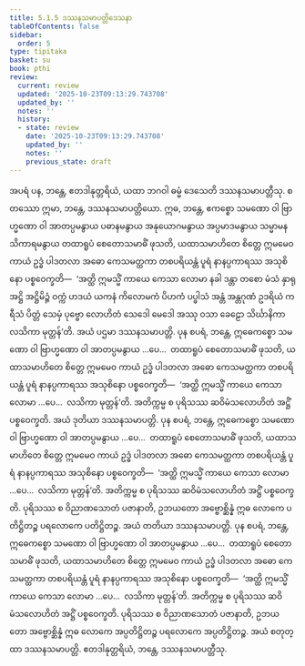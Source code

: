 ```yaml
---
title: 5.1.5 ဒဿနသမာပတ္တိဒေသနာ
tableOfContents: false
sidebar:
  order: 5
type: tipitaka
basket: su
book: pthi
review:
  current: review
  updated: '2025-10-23T09:13:29.743708'
  updated_by: ''
  notes: ''
  history:
  - state: review
    date: '2025-10-23T09:13:29.743708'
    updated_by: ''
    notes: ''
    previous_state: draft
---
```



<ReviewStatus review={frontmatter.review} showDetails={true} />

<HypothesisAnnotation frontmatter={frontmatter} />

<DynamicBreadcrumb />

<Division number="149" book="pthi" e="ch" v="8" p="86">

<Paragraph number="306" book="pthi">
အပရံ ပန, ဘန္တေ, ဧတဒါနုတ္တရိယံ, ယထာ ဘဂဝါ ဓမ္မံ ဒေသေတိ ဒဿနသမာပတ္တီသု. စတဿော ဣမာ, ဘန္တေ, ဒဿနသမာပတ္တိယော. ဣဓ, ဘန္တေ, ဧကစ္စော သမဏော ဝါ ဗြာဟ္မဏော ဝါ အာတပ္ပမနွာယ ပဓာနမနွာယ အနုယောဂမနွာယ အပ္ပမာဒမနွာယ သမ္မာမနသိကာရမနွာယ တထာရူပံ စေတောသမာဓိံ ဖုသတိ, ယထာသမာဟိတေ စိတ္တေ ဣမမေဝ ကာယံ ဥဒ္ဓံ ပါဒတလာ အဓော ကေသမတ္ထကာ တစပရိယန္တံ ပူရံ နာနပ္ပကာရဿ အသုစိနော ပစ္စဝေက္ခတိ—  ‘အတ္ထိ ဣမသ္မိံ ကာယေ ကေသာ လောမာ နခါ ဒန္တာ တစော မံသံ နှာရု အဋ္ဌိ အဋ္ဌိမိဉ္ဇံ ဝက္ကံ ဟဒယံ ယကနံ ကိလောမကံ ပိဟကံ ပပ္ဖါသံ အန္တံ အန္တဂုဏံ ဥဒရိယံ ကရီသံ ပိတ္တံ သေမှံ ပုဗ္ဗော လောဟိတံ သေဒေါ မေဒေါ အဿု ဝသာ ခေဠော သိင်္ဃာနိကာ လသိကာ မုတ္တန်’တိ. အယံ ပဌမာ ဒဿနသမာပတ္တိ.
</Paragraph>

<Paragraph number="307" book="pthi">
ပုန စပရံ, ဘန္တေ, ဣဓေကစ္စော သမဏော ဝါ ဗြာဟ္မဏော ဝါ အာတပ္ပမနွာယ …ပေ…  တထာရူပံ စေတောသမာဓိံ ဖုသတိ, ယထာသမာဟိတေ စိတ္တေ ဣမမေဝ ကာယံ ဥဒ္ဓံ ပါဒတလာ အဓော ကေသမတ္ထကာ တစပရိယန္တံ ပူရံ နာနပ္ပကာရဿ အသုစိနော ပစ္စဝေက္ခတိ—  ‘အတ္ထိ ဣမသ္မိံ ကာယေ ကေသာ လောမာ …ပေ…  လသိကာ မုတ္တန်’တိ. အတိက္ကမ္မ စ ပုရိသဿ ဆဝိမံသလောဟိတံ အဋ္ဌိံ ပစ္စဝေက္ခတိ. အယံ ဒုတိယာ ဒဿနသမာပတ္တိ.
</Paragraph>

<Paragraph number="308" book="pthi">
ပုန စပရံ, ဘန္တေ, ဣဓေကစ္စော သမဏော ဝါ ဗြာဟ္မဏော ဝါ အာတပ္ပမနွာယ …ပေ…  တထာရူပံ စေတောသမာဓိံ ဖုသတိ, ယထာသမာဟိတေ စိတ္တေ ဣမမေဝ ကာယံ ဥဒ္ဓံ ပါဒတလာ အဓော ကေသမတ္ထကာ တစပရိယန္တံ ပူရံ နာနပ္ပကာရဿ အသုစိနော ပစ္စဝေက္ခတိ—  ‘အတ္ထိ ဣမသ္မိံ ကာယေ ကေသာ လောမာ …ပေ…  လသိကာ မုတ္တန်’တိ. အတိက္ကမ္မ စ ပုရိသဿ ဆဝိမံသလောဟိတံ အဋ္ဌိံ ပစ္စဝေက္ခတိ. ပုရိသဿ စ ဝိညာဏသောတံ ပဇာနာတိ, ဥဘယတော အဗ္ဗောစ္ဆိန္နံ ဣဓ လောကေ ပတိဋ္ဌိတဉ္စ ပရလောကေ ပတိဋ္ဌိတဉ္စ. အယံ တတိယာ ဒဿနသမာပတ္တိ.
</Paragraph>

<Paragraph number="309" book="pthi">
ပုန စပရံ, ဘန္တေ, ဣဓေကစ္စော သမဏော ဝါ ဗြာဟ္မဏော ဝါ အာတပ္ပမနွာယ …ပေ…  တထာရူပံ စေတောသမာဓိံ ဖုသတိ, ယထာသမာဟိတေ စိတ္တေ ဣမမေဝ ကာယံ ဥဒ္ဓံ ပါဒတလာ အဓော ကေသမတ္ထကာ တစပရိယန္တံ ပူရံ နာနပ္ပကာရဿ အသုစိနော ပစ္စဝေက္ခတိ—  ‘အတ္ထိ ဣမသ္မိံ ကာယေ ကေသာ လောမာ …ပေ…  လသိကာ မုတ္တန်’တိ. အတိက္ကမ္မ စ ပုရိသဿ ဆဝိမံသလောဟိတံ အဋ္ဌိံ ပစ္စဝေက္ခတိ. ပုရိသဿ စ ဝိညာဏသောတံ ပဇာနာတိ, ဥဘယတော အဗ္ဗောစ္ဆိန္နံ ဣဓ လောကေ အပ္ပတိဋ္ဌိတဉ္စ ပရလောကေ အပ္ပတိဋ္ဌိတဉ္စ. အယံ စတုတ္ထာ ဒဿနသမာပတ္တိ. ဧတဒါနုတ္တရိယံ, ဘန္တေ, ဒဿနသမာပတ္တီသု.
</Paragraph>
</Division>